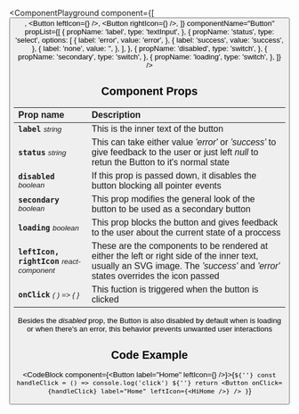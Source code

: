 
<ComponentPlayground
  component={[
    <Button />,
    <Button leftIcon={<HiHome />} />,
    <Button rightIcon={<HiHome />} />,
  ]}
  componentName="Button"
  propList={[
    {
      propName: 'label',
      type: 'textInput',
    },
    {
      propName: 'status',
      type: 'select',
      options: [
        {
          label: 'error',
          value: 'error',
        },
        {
          label: 'success',
          value: 'success',
        },
        {
          label: 'none',
          value: '',
        },
      ],
    },
    {
      propName: 'disabled',
      type: 'switch',
    },
    {
      propName: 'secondary',
      type: 'switch',
    },
    {
      propName: 'loading',
      type: 'switch',
    },
  ]}
/>

## Component Props

| Prop name                                                  | Description                                                                                                                                                                      |
| :--------------------------------------------------------- | :------------------------------------------------------------------------------------------------------------------------------------------------------------------------------- |
| **`label`** <small>_string_</small>                        | This is the inner text of the button                                                                                                                                             |
| **`status`** <small>_string_</small>                       | This can take either value _'error'_ or _'success'_ to give feedback to the user or just left _null_ to retun the Button to it's normal state                                    |
| **`disabled`** <small>_boolean_</small>                    | If this prop is passed down, it disables the button blocking all pointer events                                                                                                  |
| **`secondary`** <small>_boolean_</small>                   | This prop modifies the general look of the button to be used as a secondary button                                                                                               |
| **`loading`** <small>_boolean_</small>                     | This prop blocks the button and gives feedback to the user about the current state of a proccess                                                                                 |
| **`leftIcon, rightIcon`** <small>_react-component_</small> | These are the components to be rendered at either the left or right side of the inner text, usually an SVG image. The _'success'_ and _'error'_ states overrides the icon passed |
| **`onClick`** <small>_( ) => { }_</small>                  | This fuction is triggered when the button is clicked                                                                                                                             |

<InsetText textType="info">
  Besides the <em>disabled</em> prop, the Button is also disabled by default
  when is loading or when there's an error, this behavior prevents unwanted user
  interactions
</InsetText>

## Code Example

<CodeBlock component={<Button label="Home" leftIcon={<HiHome />} />}>{`
${''}
  const handleClick = () => console.log('click')
${''}
  return <Button onClick={handleClick} label="Home" leftIcon={<HiHome />} />
}
`}</CodeBlock>
